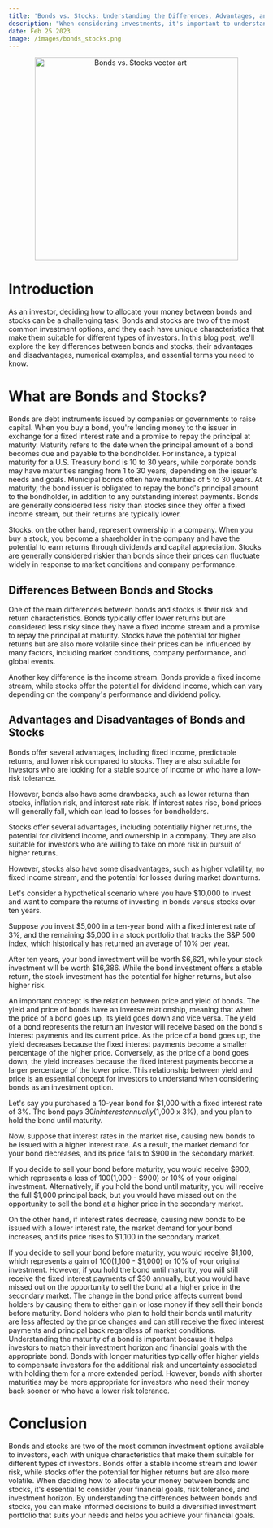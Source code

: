 ```yaml
---
title: 'Bonds vs. Stocks: Understanding the Differences, Advantages, and Disadvantages for Your Investment Portfolio'
description: "When considering investments, it's important to understand the key differences between bonds and stocks to make informed decisions that suit your financial goals and risk tolerance."
date: Feb 25 2023
image: /images/bonds_stocks.png
---
```


<center>
  <img
    src="/images/bonds_stocks.png"
    alt="Bonds vs. Stocks vector art"
    width="400"
  />
</center>

# Introduction

As an investor, deciding how to allocate your money between bonds and stocks can be a challenging task. Bonds and stocks are two of the most common investment options, and they each have unique characteristics that make them suitable for different types of investors. In this blog post, we'll explore the key differences between bonds and stocks, their advantages and disadvantages, numerical examples, and essential terms you need to know.

# What are Bonds and Stocks?

Bonds are debt instruments issued by companies or governments to raise capital. When you buy a bond, you're lending money to the issuer in exchange for a fixed interest rate and a promise to repay the principal at maturity.
Maturity refers to the date when the principal amount of a bond becomes due and payable to the bondholder.
For instance, a typical maturity for a U.S. Treasury bond is 10 to 30 years, while corporate bonds may have maturities ranging from 1 to 30 years, depending on the issuer's needs and goals. Municipal bonds often have maturities of 5 to 30 years.
At maturity, the bond issuer is obligated to repay the bond's principal amount to the bondholder, in addition to any outstanding interest payments.
Bonds are generally considered less risky than stocks since they offer a fixed income stream, but their returns are typically lower.

Stocks, on the other hand, represent ownership in a company. When you buy a stock, you become a shareholder in the company and have the potential to earn returns through dividends and capital appreciation. Stocks are generally considered riskier than bonds since their prices can fluctuate widely in response to market conditions and company performance.

## Differences Between Bonds and Stocks

One of the main differences between bonds and stocks is their risk and return characteristics. Bonds typically offer lower returns but are considered less risky since they have a fixed income stream and a promise to repay the principal at maturity. Stocks have the potential for higher returns but are also more volatile since their prices can be influenced by many factors, including market conditions, company performance, and global events.

Another key difference is the income stream. Bonds provide a fixed income stream, while stocks offer the potential for dividend income, which can vary depending on the company's performance and dividend policy.

## Advantages and Disadvantages of Bonds and Stocks

Bonds offer several advantages, including fixed income, predictable returns, and lower risk compared to stocks. They are also suitable for investors who are looking for a stable source of income or who have a low-risk tolerance.

However, bonds also have some drawbacks, such as lower returns than stocks, inflation risk, and interest rate risk. If interest rates rise, bond prices will generally fall, which can lead to losses for bondholders.

Stocks offer several advantages, including potentially higher returns, the potential for dividend income, and ownership in a company. They are also suitable for investors who are willing to take on more risk in pursuit of higher returns.

However, stocks also have some disadvantages, such as higher volatility, no fixed income stream, and the potential for losses during market downturns.

Let's consider a hypothetical scenario where you have $10,000 to invest and want to compare the returns of investing in bonds versus stocks over ten years.

Suppose you invest $5,000 in a ten-year bond with a fixed interest rate of 3%, and the remaining $5,000 in a stock portfolio that tracks the S&P 500 index, which historically has returned an average of 10% per year.

After ten years, your bond investment will be worth $6,621, while your stock investment will be worth $16,386. While the bond investment offers a stable return, the stock investment has the potential for higher returns, but also higher risk.

An important concept is the relation between price and yield of bonds.
The yield and price of bonds have an inverse relationship, meaning that when the price of a bond goes up, its yield goes down and vice versa. The yield of a bond represents the return an investor will receive based on the bond's interest payments and its current price. As the price of a bond goes up, the yield decreases because the fixed interest payments become a smaller percentage of the higher price. Conversely, as the price of a bond goes down, the yield increases because the fixed interest payments become a larger percentage of the lower price. This relationship between yield and price is an essential concept for investors to understand when considering bonds as an investment option.

Let's say you purchased a 10-year bond for $1,000 with a fixed interest rate of 3%. The bond pays $30 in interest annually ($1,000 x 3%), and you plan to hold the bond until maturity.

Now, suppose that interest rates in the market rise, causing new bonds to be issued with a higher interest rate. As a result, the market demand for your bond decreases, and its price falls to $900 in the secondary market.

If you decide to sell your bond before maturity, you would receive $900, which represents a loss of $100 ($1,000 - $900) or 10% of your original investment. Alternatively, if you hold the bond until maturity, you will receive the full $1,000 principal back, but you would have missed out on the opportunity to sell the bond at a higher price in the secondary market.

On the other hand, if interest rates decrease, causing new bonds to be issued with a lower interest rate, the market demand for your bond increases, and its price rises to $1,100 in the secondary market.

If you decide to sell your bond before maturity, you would receive $1,100, which represents a gain of $100 ($1,100 - $1,000) or 10% of your original investment. However, if you hold the bond until maturity, you will still receive the fixed interest payments of $30 annually, but you would have missed out on the opportunity to sell the bond at a higher price in the secondary market.
The change in the bond price affects current bond holders by causing them to either gain or lose money if they sell their bonds before maturity. Bond holders who plan to hold their bonds until maturity are less affected by the price changes and can still receive the fixed interest payments and principal back regardless of market conditions.
Understanding the maturity of a bond is important because it helps investors to match their investment horizon and financial goals with the appropriate bond. Bonds with longer maturities typically offer higher yields to compensate investors for the additional risk and uncertainty associated with holding them for a more extended period. However, bonds with shorter maturities may be more appropriate for investors who need their money back sooner or who have a lower risk tolerance.

# Conclusion

Bonds and stocks are two of the most common investment options available to investors, each with unique characteristics that make them suitable for different types of investors. Bonds offer a stable income stream and lower risk, while stocks offer the potential for higher returns but are also more volatile. When deciding how to allocate your money between bonds and stocks, it's essential to consider your financial goals, risk tolerance, and investment horizon. By understanding the differences between bonds and stocks, you can make informed decisions to build a diversified investment portfolio that suits your needs and helps you achieve your financial goals.

<div className="sharethis-inline-share-buttons"></div>
